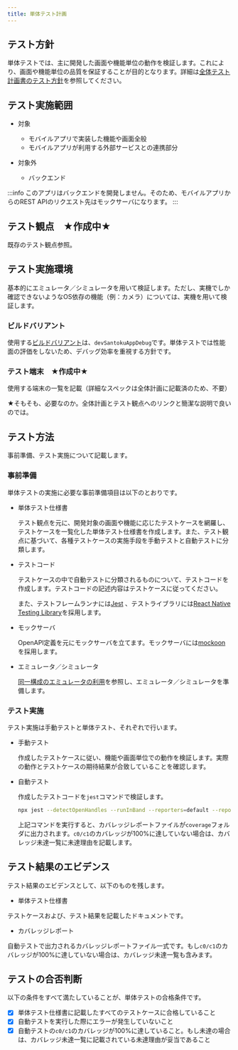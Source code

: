 ```yaml
---
title: 単体テスト計画
---
```


## テスト方針

単体テストでは、主に開発した画面や機能単位の動作を検証します。これにより、画面や機能単位の品質を保証することが目的となります。詳細は[全体テスト計画書のテスト方針](/react-native/santoku/test-planning/test-all-planning.mdx#テスト方針)を参照してください。

## テスト実施範囲

- 対象

  - モバイルアプリで実装した機能や画面全般
  - モバイルアプリが利用する外部サービスとの連携部分

- 対象外

  - バックエンド

:::info
このアプリはバックエンドを開発しません。そのため、モバイルアプリからのREST APIのリクエスト先はモックサーバになります。
:::

## テスト観点　★作成中★

既存のテスト観点参照。

## テスト実施環境

基本的にエミュレータ／シミュレータを用いて検証します。ただし、実機でしか確認できないようなOS依存の機能（例：カメラ）については、実機を用いて検証します。

### ビルドバリアント

使用する[ビルドバリアント](/react-native/santoku/development/build-configuration/build-variants.mdx)は、`devSantokuAppDebug`です。単体テストでは性能面の評価をしないため、デバッグ効率を重視する方針です。

### テスト端末　★作成中★

使用する端末の一覧を記載（詳細なスペックは全体計画に記載済のため、不要）

★そもそも、必要なのか。全体計画とテスト観点へのリンクと簡潔な説明で良いのでは。

## テスト方法

事前準備、テスト実施について記載します。

### 事前準備

単体テストの実施に必要な事前準備項目は以下のとおりです。

- 単体テスト仕様書

  テスト観点を元に、開発対象の画面や機能に応じたテストケースを網羅し、テストケースを一覧化した単体テスト仕様書を作成します。また、テスト観点に基づいて、各種テストケースの実施手段を手動テストと自動テストに分類します。

- テストコード

  テストケースの中で自動テストに分類されるものについて、テストコードを作成します。テストコードの記述内容はテストケースに従ってください。

  また、テストフレームランナには[Jest](https://jestjs.io/ja/) 、テストライブラリには[React Native Testing Library](https://callstack.github.io/react-native-testing-library/)を採用します。

- モックサーバ

  OpenAPI定義を元にモックサーバを立てます。モックサーバには[mockoon](https://mockoon.com/)を採用します。

- エミュレータ／シミュレータ

  [同一構成のエミュレータの利用](/react-native/santoku/development/test/emulator-with-same-config.mdx)を参照し、エミュレータ／シミュレータを準備します。

### テスト実施

テスト実施は手動テストと単体テスト、それぞれで行います。

- 手動テスト

  作成したテストケースに従い、機能や画面単位での動作を検証します。実際の動作とテストケースの期待結果が合致していることを確認します。

- 自動テスト

  作成したテストコードを`jest`コマンドで検証します。

  ```bash
  npx jest --detectOpenHandles --runInBand --reporters=default --reporters=jest-junit --coverage
  ```

  上記コマンドを実行すると、カバレッジレポートファイルが`coverage`フォルダに出力されます。`c0/c1`のカバレッジが100%に達していない場合は、カバレッジ未達一覧に未達理由を記載します。

## テスト結果のエビデンス

テスト結果のエビデンスとして、以下のものを残します。

- 単体テスト仕様書

テストケースおよび、テスト結果を記載したドキュメントです。

- カバレッジレポート

自動テストで出力されるカバレッジレポートファイル一式です。もし`c0/c1`のカバレッジが100%に達していない場合は、カバレッジ未達一覧も含みます。

## テストの合否判断

以下の条件をすべて満たしていることが、単体テストの合格条件です。

- [x] 単体テスト仕様書に記載したすべてのテストケースに合格していること
- [x] 自動テストを実行した際にエラーが発生していないこと
- [x] 自動テストの`c0/c1`のカバレッジが100%に達していること。もし未達の場合は、カバレッジ未達一覧に記載されている未達理由が妥当であること
